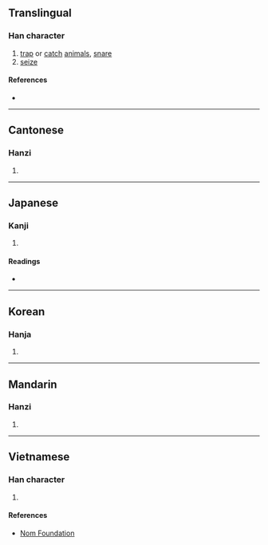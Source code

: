 {{character info/new}}
==Translingual==

===Han character===
{{Han char|rn=64|rad=手|as=14|sn=17|four=54041|canj=QTOE|ids=⿰扌蒦}}

# [[trap]] or [[catch]] [[animal]]s, [[snare]]
# [[seize]]

====References====
* {{Han ref|kx=0460.230|dkj=12876|dj=0809.110|hdz=31966.130|uh=64ED|ud=25837|bh=C0C3|bd=49347}}

----

==Cantonese==

===Hanzi===
{{yue-hanzi|jyut=[[faa6]], [[wok6]]|y=fa6, wok6}}

# {{defn|lang=yue|sort=手14}}

----

==Japanese==

===Kanji===
{{ja-kanji|grade=|rs=手14}}

# {{defn|lang=ja|sort=手14}}

====Readings====
* {{ja-readings|on=[[きょ]] (kyo)|kun=[[ああげる]] (aageru), [[ああがる]] (aagaru)}}

----

==Korean==

===Hanja===
{{ko-hanja|hangeul=화|eumhun=|rv=hwa|mr=hwa|y=hwa}}

# {{defn|lang=ko|sort=手14}}

----

==Mandarin==

===Hanzi===
{{cmn-hanzi|pin=[[wò]] ([[wo4]]), [[hù]] ([[hu4]])|wg=wo<sup>4</sup>, hu<sup>4</sup>}}

# {{defn|lang=cmn|sort=手14}}

----

==Vietnamese==

===Han character===
{{vi-readings|rs=手14|hanviet=[[quặc]], [[hoạch]]}}

# {{defn|lang=vi|sort=手14}}

====References====
* [http://nomfoundation.org/common/nom_details.php?codepoint=64ed Nom Foundation]